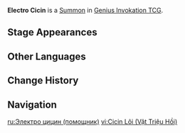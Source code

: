 {{Genius Invokation TCG Infobox
|title       = Electro Cicin
|id          = 124041
|image       = Electro Cicin Summon.png
|type        = Summon
|createdby   = Misty Call
|summontype  = Character Card Skill
|usage       = 3
|effect      = '''End Phase:''' Deal 1 {{Color|Electro DMG}}.<br>(Can stack. Max 3 stacks.)<br><br>'''After your opponent plays a total of 3 Action Cards:''' This card gains 1 Usage(s).<br>'''After Fatui Electro Cicin Mage takes Elemental Reaction DMG:''' This card loses 1 Usage(s).
|features    = Electro Cicin;Fatui Electro Cicin Mage
}}
'''Electro Cicin''' is a [[Summon]] in [[Genius Invokation TCG]].

==Stage Appearances==
{{Genius Invokation TCG Stage Appearances|createdby=Fatui Electro Cicin Mage (Character Card)}}

==Other Languages==
{{Other Languages|Transclude=Electro Cicin}}

==Change History==
{{Change History|4.5}}

==Navigation==
{{Genius Invokation TCG Navbox|Summon}}

[[ru:Электро цицин (помощник)]]
[[vi:Cicin Lôi (Vật Triệu Hồi)]]